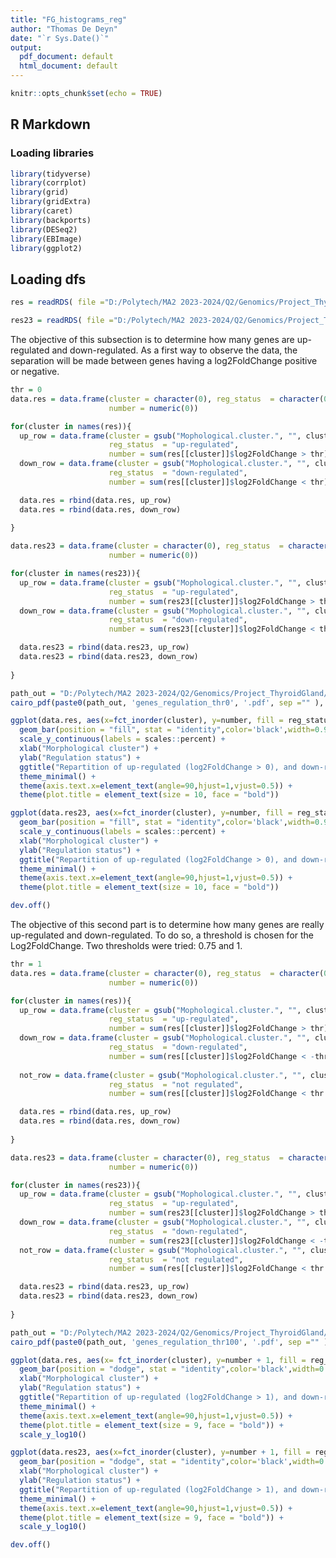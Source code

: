 ```yaml
---
title: "FG_histograms_reg"
author: "Thomas De Deyn"
date: "`r Sys.Date()`"
output:
  pdf_document: default
  html_document: default
---
```


```r
knitr::opts_chunk$set(echo = TRUE)
```

## R Markdown

### Loading libraries

```r
library(tidyverse)
library(corrplot)
library(grid)
library(gridExtra)
library(caret)
library(backports)
library(DESeq2)
library(EBImage)
library(ggplot2)
```

## Loading dfs

```r
res = readRDS( file ="D:/Polytech/MA2 2023-2024/Q2/Genomics/Project_ThyroidGland/Data_ThyroidGland/OG/res_v3")

res23 = readRDS( file ="D:/Polytech/MA2 2023-2024/Q2/Genomics/Project_ThyroidGland/Data_ThyroidGland/OG/res_MC23_v2")

```

The objective of this subsection is to determine how many genes are up-regulated and down-regulated. As a first way to observe the data, the separation will be made between genes having a log2FoldChange positive or negative.

```r
thr = 0
data.res = data.frame(cluster = character(0), reg_status  = character(0),
                      number = numeric(0))

for(cluster in names(res)){
  up_row = data.frame(cluster = gsub("Mophological.cluster.", "", cluster),
                      reg_status  = "up-regulated",
                      number = sum(res[[cluster]]$log2FoldChange > thr))
  down_row = data.frame(cluster = gsub("Mophological.cluster.", "", cluster),
                      reg_status  = "down-regulated",
                      number = sum(res[[cluster]]$log2FoldChange < thr))

  data.res = rbind(data.res, up_row)
  data.res = rbind(data.res, down_row)
  
}

data.res23 = data.frame(cluster = character(0), reg_status  = character(0),
                      number = numeric(0))

for(cluster in names(res23)){
  up_row = data.frame(cluster = gsub("Mophological.cluster.", "", cluster),
                      reg_status  = "up-regulated",
                      number = sum(res23[[cluster]]$log2FoldChange > thr))
  down_row = data.frame(cluster = gsub("Mophological.cluster.", "", cluster),
                      reg_status  = "down-regulated",
                      number = sum(res23[[cluster]]$log2FoldChange < thr))

  data.res23 = rbind(data.res23, up_row)
  data.res23 = rbind(data.res23, down_row)
  
}


```

```r
path_out = "D:/Polytech/MA2 2023-2024/Q2/Genomics/Project_ThyroidGland/Result/3.1.deregulation/"
cairo_pdf(paste0(path_out, 'genes_regulation_thr0', '.pdf', sep ="" ), onefile = T)

ggplot(data.res, aes(x=fct_inorder(cluster), y=number, fill = reg_status)) +
  geom_bar(position = "fill", stat = "identity",color='black',width=0.9) +
  scale_y_continuous(labels = scales::percent) + 
  xlab("Morphological cluster") + 
  ylab("Regulation status") +
  ggtitle("Repartition of up-regulated (log2FoldChange > 0), and down-regulated (log2FoldChange < 0)") + 
  theme_minimal() + 
  theme(axis.text.x=element_text(angle=90,hjust=1,vjust=0.5)) +
  theme(plot.title = element_text(size = 10, face = "bold"))

ggplot(data.res23, aes(x=fct_inorder(cluster), y=number, fill = reg_status)) +
  geom_bar(position = "fill", stat = "identity",color='black',width=0.9) +
  scale_y_continuous(labels = scales::percent) + 
  xlab("Morphological cluster") + 
  ylab("Regulation status") +
  ggtitle("Repartition of up-regulated (log2FoldChange > 0), and down-regulated (log2FoldChange < 0) \n (with cluster23 considered as confounder)") + 
  theme_minimal() + 
  theme(axis.text.x=element_text(angle=90,hjust=1,vjust=0.5)) +
  theme(plot.title = element_text(size = 10, face = "bold"))

dev.off()

```

The objective of this second part is to determine how many genes are really up-regulated and down-regulated. To do so, a threshold is chosen for the Log2FoldChange. Two thresholds were tried: 0.75 and 1.

```r
thr = 1
data.res = data.frame(cluster = character(0), reg_status  = character(0),
                      number = numeric(0))

for(cluster in names(res)){
  up_row = data.frame(cluster = gsub("Mophological.cluster.", "", cluster),
                      reg_status  = "up-regulated",
                      number = sum(res[[cluster]]$log2FoldChange > thr))
  down_row = data.frame(cluster = gsub("Mophological.cluster.", "", cluster),
                      reg_status  = "down-regulated",
                      number = sum(res[[cluster]]$log2FoldChange < -thr))
  
  not_row = data.frame(cluster = gsub("Mophological.cluster.", "", cluster),
                      reg_status  = "not regulated",
                      number = sum(res[[cluster]]$log2FoldChange < thr & res[[cluster]]$log2FoldChange > -thr))

  data.res = rbind(data.res, up_row)
  data.res = rbind(data.res, down_row)
  
}

data.res23 = data.frame(cluster = character(0), reg_status  = character(0),
                      number = numeric(0))

for(cluster in names(res23)){
  up_row = data.frame(cluster = gsub("Mophological.cluster.", "", cluster),
                      reg_status  = "up-regulated",
                      number = sum(res23[[cluster]]$log2FoldChange > thr))
  down_row = data.frame(cluster = gsub("Mophological.cluster.", "", cluster),
                      reg_status  = "down-regulated",
                      number = sum(res23[[cluster]]$log2FoldChange < -thr))
  not_row = data.frame(cluster = gsub("Mophological.cluster.", "", cluster),
                      reg_status  = "not regulated",
                      number = sum(res[[cluster]]$log2FoldChange < thr & res[[cluster]]$log2FoldChange > -thr))

  data.res23 = rbind(data.res23, up_row)
  data.res23 = rbind(data.res23, down_row)
  
}

```

```r
path_out = "D:/Polytech/MA2 2023-2024/Q2/Genomics/Project_ThyroidGland/Result/3.1.deregulation/"
cairo_pdf(paste0(path_out, 'genes_regulation_thr100', '.pdf', sep ="" ), onefile = T)

ggplot(data.res, aes(x= fct_inorder(cluster), y=number + 1, fill = reg_status)) +
  geom_bar(position = "dodge", stat = "identity",color='black',width=0.9) +
  xlab("Morphological cluster") + 
  ylab("Regulation status") +
  ggtitle("Repartition of up-regulated (log2FoldChange > 1), and down-regulated (log2FoldChange < -1)") + 
  theme_minimal() + 
  theme(axis.text.x=element_text(angle=90,hjust=1,vjust=0.5)) +
  theme(plot.title = element_text(size = 9, face = "bold")) + 
  scale_y_log10() 

ggplot(data.res23, aes(x=fct_inorder(cluster), y=number + 1, fill = reg_status)) +
  geom_bar(position = "dodge", stat = "identity",color='black',width=0.9) +
  xlab("Morphological cluster") + 
  ylab("Regulation status") +
  ggtitle("Repartition of up-regulated (log2FoldChange > 1), and down-regulated (log2FoldChange < -1) \n (with cluster23 considered as confounder)") + 
  theme_minimal() + 
  theme(axis.text.x=element_text(angle=90,hjust=1,vjust=0.5)) +
  theme(plot.title = element_text(size = 9, face = "bold")) + 
  scale_y_log10()

dev.off()

```
